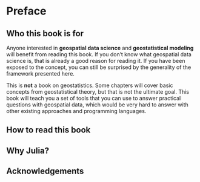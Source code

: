 # Preface {.unnumbered}

## Who this book is for

Anyone interested in **geospatial data science** and
**geostatistical modeling** will benefit from reading
this book. If you don't know what geospatial data science
is, that is already a good reason for reading it. If you
have been exposed to the concept, you can still be surprised
by the generality of the framework presented here.

This is **not** a book on geostatistics. Some chapters will
cover basic concepts from geostatistical theory, but that is
not the ultimate goal. This book will teach you a set of tools
that you can use to answer practical questions with geospatial
data, which would be very hard to answer with other existing
approaches and programming languages.

## How to read this book

## Why Julia?

## Acknowledgements